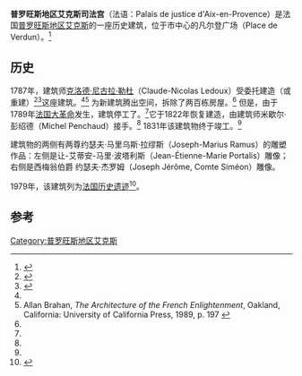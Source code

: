 {{Infobox building
| name = 普罗旺斯地区艾克斯司法宫
| native_name=Palais de justice d'Aix-en-Provence
| image = Palais de Justice by JMC.jpg
| architectural_style = [[新古典主义建筑|新古典主义建筑]]
| address             = 凡尔登广场
| location_town       = [[普罗旺斯地区艾克斯|普罗旺斯地区艾克斯]]
| location_country    = [[法国|法国]]
| start_date = 1787
| completion_date = 1831
| inauguration_date = 1832
| architect = [[克洛德·尼古拉·勒杜|克洛德·尼古拉·勒杜]]<br/>米歇尔·彭绍德
}}
'''普罗旺斯地区艾克斯司法宫'''（法语：Palais de justice d'Aix-en-Provence）是法国[[普罗旺斯地区艾克斯|普罗旺斯地区艾克斯]]的一座历史建筑，位于市中心的凡尔登广场（Place de Verdun）。<ref name="city">{{Cite web |url=http://www.aixenprovence.fr/Palais-de-justice |title=City of Aix-en-Provence: Palais de justice |access-date=2020-11-06 |archive-date=2018-07-02 |archive-url=https://web.archive.org/web/20180702035613/http://www.aixenprovence.fr/Palais-de-justice |dead-url=no }}</ref>

==历史==
1787年，建筑师[[克洛德·尼古拉·勒杜|克洛德·尼古拉·勒杜]]（Claude-Nicolas Ledoux）受委托建造（或重建）<ref>{{Cite book|url=https://www.biodiversitylibrary.org/item/51607|title=The American journal of science and arts.|last=Silliman|first=Benjamin|date=1820|publisher=S. Converse|volume=v.2 (1820)|location=New-Haven|access-date=2020-11-06|archive-date=2021-01-15|archive-url=https://web.archive.org/web/20210115091952/https://www.biodiversitylibrary.org/item/51607|dead-url=no}}</ref><ref>{{Cite book|url=https://books.google.com/?id=2rhNAQAAMAAJ&pg=PA191&lpg=PA191&dq=%22count+bournon%22+mineralogy+aix#v=onepage&q=%22count%20bournon%22%20mineralogy%20aix&f=false|title=The Quarterly Journal of Science, Literature, and the Arts|date=1822|publisher=John Murray|language=en}}</ref>这座建筑。<ref name="city"/><ref>Allan Brahan, ''The Architecture of the French Enlightenment'', Oakland, California: University of California Press, 1989, p. 197 [https://archive.org/details/bub_gb_EstKYtJpOK0C/page/n123 ]</ref> 为新建筑腾出空间，拆除了两百栋房屋。<ref name="city"/> 但是，由于1789年[[法国大革命|法国大革命]]发生，建筑停工了。<ref name="city"/>它于1822年恢复建造，由建筑师米歇尔·彭绍德（Michel Penchaud）接手。<ref name="city"/> 1831年该建筑物终于竣工。<ref name="city"/> 

建筑物的两侧有两尊约瑟夫·马里乌斯·拉缪斯（Joseph-Marius Ramus）的雕塑作品：左侧是让-艾蒂安-马里·波塔利斯（Jean-Étienne-Marie Portalis）雕像；右侧是西梅翁伯爵 约瑟夫·杰罗姆（Joseph Jérôme, Comte Siméon）雕像。

1979年，该建筑列为[[法国历史遗迹|法国历史遗迹]]<ref name="ministry">{{Cite web |url=http://www.culture.gouv.fr/public/mistral/merimee_fr?ACTION=CHERCHER&FIELD_1=REF&VALUE_1=PA00081099 |title=Ministry of Culture: Listed buildings |access-date=2020-11-06 |archive-date=2019-05-07 |archive-url=https://web.archive.org/web/20190507191425/http://www2.culture.gouv.fr/public/mistral/merimee_fr%3FACTION%3DCHERCHER%26FIELD_1%3DREF%26VALUE_1%3DPA00081099 |dead-url=no }}</ref>。

{{Gallery
|title=普罗旺斯地区艾克斯司法宫
|width=160 |height=170 |lines=4
|align=center
|File:Palais de justice Aix-en-Provence.jpg |
 alt1=左侧的让-艾蒂安-马里·波塔利斯雕像
 |左侧的让-艾蒂安-马里·波塔利斯雕像
|File:Colonnade palais de Justice by JMC.jpg |
 alt2=右侧的西梅翁伯爵 约瑟夫·杰罗姆雕像
 |右侧的西梅翁伯爵 约瑟夫·杰罗姆雕像
|File:Mirabeau Palais de Justice Aix en Provence.jpg|
 alt3=[[奥诺雷·米拉波|奥诺雷·米拉波]]雕像
 |[[奥诺雷·米拉波|奥诺雷·米拉波]]雕像
|File:Palais de Justice place de Verdun Aix-en-Provence potelet.JPG|
 alt4=
 |
}}
==参考==
{{Reflist}}
{{coord|43.5285|N|5.4504|E|source:wikidata|display=title}}
[[Category:普罗旺斯地区艾克斯|Category:普罗旺斯地区艾克斯]]